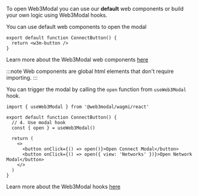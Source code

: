 
To open Web3Modal you can use our **default** web components or build your own logic using Web3Modal hooks.

<Tabs>
<TabItem value="components" label="Components">
You can use default web components to open the modal

```tsx
export default function ConnectButton() {
  return <w3m-button />
}
```

Learn more about the Web3Modal web components [here](../../components.mdx)

:::note
Web components are global html elements that don't require importing.
:::

</TabItem>
<TabItem value="hooks" label="Hooks">

You can trigger the modal by calling the `open` function from `useWeb3Modal` hook.

```tsx
import { useWeb3Modal } from '@web3modal/wagmi/react'

export default function ConnectButton() {
  // 4. Use modal hook
  const { open } = useWeb3Modal()

  return (
    <>
      <button onClick={() => open()}>Open Connect Modal</button>
      <button onClick={() => open({ view: 'Networks' })}>Open Network Modal</button>
    </>
  )
}
```

Learn more about the Web3Modal hooks [here](../../hooks.mdx)

</TabItem>
</Tabs>